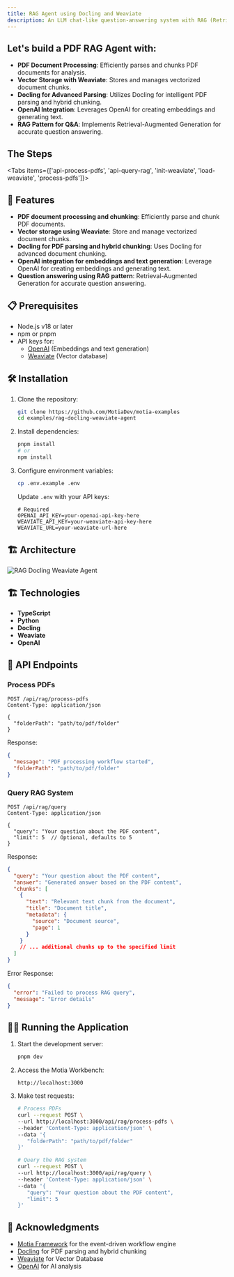 ```yaml
---
title: RAG Agent using Docling and Weaviate
description: An LLM chat-like question-answering system with RAG (Retrieval-Augmented Generation) to provide accurate answers from PDF documents. The system leverages Docling to parse and intelligently chunk PDF documents, Weaviate as a vector database to store vectorized chunks, and OpenAI for embeddings and text generation.
---
```



## Let's build a PDF RAG Agent with:

- **PDF Document Processing**: Efficiently parses and chunks PDF documents for analysis.
- **Vector Storage with Weaviate**: Stores and manages vectorized document chunks.
- **Docling for Advanced Parsing**: Utilizes Docling for intelligent PDF parsing and hybrid chunking.
- **OpenAI Integration**: Leverages OpenAI for creating embeddings and generating text.
- **RAG Pattern for Q&A**: Implements Retrieval-Augmented Generation for accurate question answering.

## The Steps

<Folder name="steps" defaultOpen>
  <File name="api-process-pdfs.step.ts" />
  <File name="api-query-rag.step.ts" />
  <File name="init-weaviate.step.ts" />
  <File name="load-weaviate.step.ts" />
  <File name="process-pdfs.step.py" />
</Folder>

<Tabs items={['api-process-pdfs', 'api-query-rag', 'init-weaviate', 'load-weaviate', 'process-pdfs']}>
  <CodeFetcher path="examples/rag-docling-weaviate-agent/steps/api-steps" tab="api-process-pdfs" value="api-process-pdfs" />
  <CodeFetcher path="examples/rag-docling-weaviate-agent/steps/api-steps" tab="api-query-rag" value="api-query-rag" />
  <CodeFetcher path="examples/rag-docling-weaviate-agent/steps/event-steps" tab="init-weaviate" value="init-weaviate" />
  <CodeFetcher path="examples/rag-docling-weaviate-agent/steps/event-steps" tab="load-weaviate" value="load-weaviate" />
  <CodeFetcher path="examples/rag-docling-weaviate-agent/steps/event-steps" tab="process-pdfs" value="process-pdfs" />
</Tabs>

## 🚀 Features

- **PDF document processing and chunking**: Efficiently parse and chunk PDF documents.
- **Vector storage using Weaviate**: Store and manage vectorized document chunks.
- **Docling for PDF parsing and hybrid chunking**: Uses Docling for advanced document chunking.
- **OpenAI integration for embeddings and text generation**: Leverage OpenAI for creating embeddings and generating text.
- **Question answering using RAG pattern**: Retrieval-Augmented Generation for accurate question answering.

## 📋 Prerequisites

- Node.js v18 or later
- npm or pnpm
- API keys for:
  - [OpenAI](https://platform.openai.com/) (Embeddings and text generation)
  - [Weaviate](https://weaviate.io/) (Vector database)

## 🛠️ Installation

1. Clone the repository:
   ```bash
   git clone https://github.com/MotiaDev/motia-examples
   cd examples/rag-docling-weaviate-agent
   ```

2. Install dependencies:
   ```bash
   pnpm install
   # or
   npm install
   ```

3. Configure environment variables:
   ```bash
   cp .env.example .env
   ```

   Update `.env` with your API keys:
   ```env
   # Required
   OPENAI_API_KEY=your-openai-api-key-here
   WEAVIATE_API_KEY=your-weaviate-api-key-here
   WEAVIATE_URL=your-weaviate-url-here
   ```

## 🏗️ Architecture

![RAG Docling Weaviate Agent](../img/ai-deep-research-agent.png)

## 🏗️ Technologies

- **TypeScript**
- **Python**
- **Docling**
- **Weaviate**
- **OpenAI**

## 🚦 API Endpoints

### Process PDFs

```
POST /api/rag/process-pdfs
Content-Type: application/json

{
  "folderPath": "path/to/pdf/folder"
}
```

Response:
```json
{
  "message": "PDF processing workflow started",
  "folderPath": "path/to/pdf/folder"
}
```

### Query RAG System

```
POST /api/rag/query
Content-Type: application/json

{
  "query": "Your question about the PDF content",
  "limit": 5  // Optional, defaults to 5
}
```

Response:
```json
{
  "query": "Your question about the PDF content",
  "answer": "Generated answer based on the PDF content",
  "chunks": [
    {
      "text": "Relevant text chunk from the document",
      "title": "Document title",
      "metadata": {
        "source": "Document source",
        "page": 1
      }
    }
    // ... additional chunks up to the specified limit
  ]
}
```

Error Response:
```json
{
  "error": "Failed to process RAG query",
  "message": "Error details"
}
```

## 🏃‍♂️ Running the Application

1. Start the development server:
   ```bash
   pnpm dev
   ```

2. Access the Motia Workbench:
   ```
   http://localhost:3000
   ```

3. Make test requests:
   ```bash
   # Process PDFs
   curl --request POST \
   --url http://localhost:3000/api/rag/process-pdfs \
   --header 'Content-Type: application/json' \
   --data '{
      "folderPath": "path/to/pdf/folder"
   }'

   # Query the RAG system
   curl --request POST \
   --url http://localhost:3000/api/rag/query \
   --header 'Content-Type: application/json' \
   --data '{
      "query": "Your question about the PDF content",
      "limit": 5
   }'
   ```
## 🙏 Acknowledgments

- [Motia Framework](https://motia.dev) for the event-driven workflow engine
- [Docling](https://github.com/MotiaDev/docling) for PDF parsing and hybrid chunking
- [Weaviate](https://www.weaviate.io/) for Vector Database
- [OpenAI](https://platform.openai.com/) for AI analysis 
